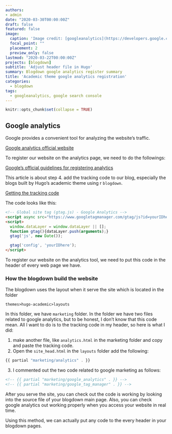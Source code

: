 ```yaml
---
authors:
- admin
date: "2020-03-30T00:00:00Z"
draft: false
featured: false
image:
  caption: 'Image credit: [googleanalytics](https://developers.google.com/analytics/terms/branding-policy)'
  focal_point: ""
  placement: 2
  preview_only: false
lastmod: "2020-03-22T00:00:00Z"
projects: [blogdown]
subtitle: 'Adjust header file in Hugo'
summary: Blogdown google analytics register summary
title: 'Academic theme google analytics registration'
categories:
  - blogdown
tags:
  - googleanalytics, google search console
---
```


```r
knitr::opts_chunk$set(collapse = TRUE)
```

## Google analytics

Google provides a convenient tool for analyzing the website's traffic.

[Google analytics official website](https://analytics.google.com/analytics)

To register our website on the analytics page, we need to do the followings:

[Google's official guidelines for registering analytics](https://support.google.com/analytics/answer/1008015?hl=en)

This article is about step 4. add the tracking code to our blog, especially the blogs built by Hugo's academic theme using r `blogdown`.

[Getting the tracking code](https://support.google.com/analytics/answer/1008080)

The code looks like this:

```html
<!-- Global site tag (gtag.js) - Google Analytics -->
<script async src="https://www.googletagmanager.com/gtag/js?id=yourIDhere"></script>
<script>
  window.dataLayer = window.dataLayer || [];
  function gtag(){dataLayer.push(arguments);}
  gtag('js', new Date());

  gtag('config', 'yourIDhere');
</script>
```

To register our website on the analytics tool, we need to put this code in the header of every web page we have.

### How the blogdown build the website

The blogdown uses the layout when it serve the site which is located in the folder

	themes>hugo-academic>layouts

In this folder, we have `marketing` folder. In the folder we have two files related to google analytics, but to be honest, I don't know that this code mean. All I want to do is to the tracking code in my header, so here is what I did:

1. make another file, like `analytics.html` in the marketing folder and copy and paste the tracking code.
2. Open the `site_head.html` in the `layouts` folder add the following:
```js
{{ partial "marketing/analytics" . }}
```
3. I commented out the two code related to google marketing as follows:
```html
<!-- {{ partial "marketing/google_analytics" . }} -->
<!-- {{ partial "marketing/google_tag_manager" . }} -->
```

After you serve the site, you can check out the code is working by looking into the source file of your blogdown main page. Also, you can check google analytics out working properly when you access your website in real time.

Using this method, we can actually put any code to the every header in your blogdown pages.
